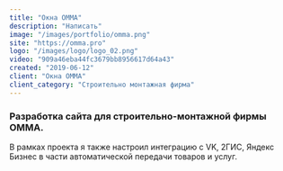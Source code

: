 ```yaml
---
title: "Окна ОММА"
description: "Написать"
image: "/images/portfolio/omma.png"
site: "https://omma.pro"
logo: "/images/logo/logo_02.png"
video: "909a46eba44fc3679bb8956617d64a43"
created: "2019-06-12"
client: "Окна ОММА"
client_category: "Строительно монтажная фирма"
---
```


### Разработка сайта для строительно-монтажной фирмы ОММА.

В рамках проекта я также настроил интеграцию с VK, 2ГИС, Яндекс Бизнес в части автоматической передачи товаров и услуг.

